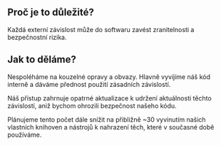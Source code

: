 
## Proč je to důležité?

<div className="h-2"/>

Každá externí závislost může do softwaru zavést zranitelnosti a bezpečnostní rizika.

<div className="h-8"/>

<ThreeChart />

<div className="h-8"/>

## Jak to děláme?

<div className="h-2"/>

Nespoléháme na kouzelné opravy a obvazy. Hlavně vyvíjíme náš kód interně a dáváme přednost použití zásadních závislostí.

<div className="h-2"/>

Náš přístup zahrnuje opatrné aktualizace k udržení aktuálnosti těchto závislostí, aniž bychom ohrozili bezpečnost našeho kódu.

<div className="h-2"/>

Plánujeme tento počet dále snížit na přibližně ~30 vyvinutím našich vlastních knihoven a nástrojů k nahrazení těch, které v současné době používáme.

